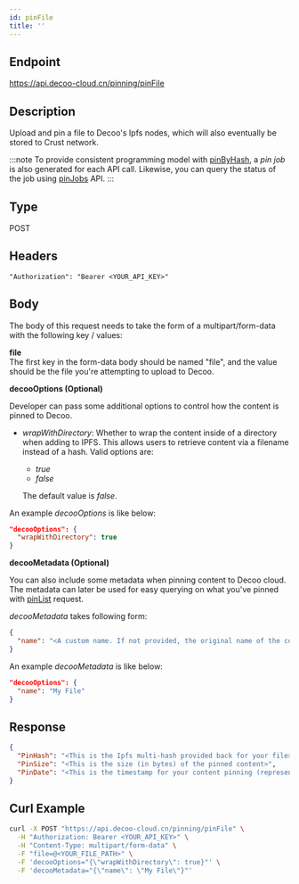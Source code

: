```yaml
---
id: pinFile
title: ''
---
```


## Endpoint
https://api.decoo-cloud.cn/pinning/pinFile

## Description
Upload and pin a file to Decoo's Ipfs nodes, which will also eventually be stored to Crust network.

:::note
To provide consistent programming model with [pinByHash](pinning/pin-by-hash.mdx), a *pin job* is also generated for each API call. Likewise, you can query the status of the job using [pinJobs](pinning/pin-jobs.mdx) API.
:::

## Type
POST

## Headers
```
"Authorization": "Bearer <YOUR_API_KEY>"
```

## Body
The body of this request needs to take the form of a multipart/form-data with the following key / values:

**file**<br/>
The first key in the form-data body should be named "file", and the value should be the file you're attempting to upload to Decoo.

**decooOptions (Optional)**

Developer can pass some additional options to control how the content is pinned to Decoo.

- *wrapWithDirectory*: Whether to wrap the content inside of a directory when adding to IPFS. This allows users to retrieve content via a filename instead of a hash. Valid options are:
  - *true*
  - *false*

  The default value is *false*.

An example *decooOptions* is like below:
```json
"decooOptions": {
  "wrapWithDirectory": true
}
```

  
**decooMetadata (Optional)**

You can also include some metadata when pinning content to Decoo cloud. The metadata can later be used for easy querying on what you've pinned with [pinList](pinning/pin-list.mdx) request.

*decooMetadata* takes following form:
```json
{
  "name": "<A custom name. If not provided, the original name of the content (if feasible) will be used.>"
}
```

An example *decooMetadata* is like below:
```json
"decooOptions": {
  "name": "My File"
}
```

## Response
```json
{
  "PinHash": "<This is the Ipfs multi-hash provided back for your file>",
  "PinSize": "<This is the size (in bytes) of the pinned content>",
  "PinDate": "<This is the timestamp for your content pinning (represented in ISO 8601 format)>"
}
```

## Curl Example
```sh
curl -X POST "https://api.decoo-cloud.cn/pinning/pinFile" \
  -H "Authorization: Bearer <YOUR_API_KEY>" \
  -H "Content-Type: multipart/form-data" \
  -F "file=@<YOUR_FILE_PATH>" \
  -F 'decooOptions="{\"wrapWithDirectory\": true}"' \
  -F 'decooMetadata="{\"name\": \"My File\"}"'
```
